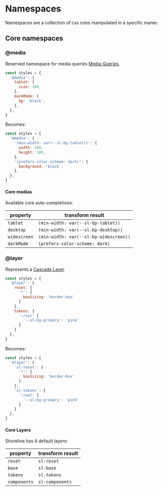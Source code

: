 # Namespaces

Namespaces are a collection of css rules manipulated in a specific maner.

## Core namespaces

### @media

Reserved namespace for media queries [Media Queries](https://developer.mozilla.org/en-US/docs/Web/CSS/@media).

```js
const styles = {
  '@media': {
    tablet: {
      size: 100,
    },
    darkMode: {
      bg: 'black',
    },
  },
}
```

Becomes:

```js
const styles = {
  '@media': {
    '(min-width: var(--sl-bp-tablet))': {
      width: 100,
      height: 100,
    },
    '(prefers-color-scheme: dark)': {
      background: 'black',
    },
  },
}
```

#### Core medias

Available core auto-completions:

| property     | transform result                       |
| ------------ | -------------------------------------- |
| `tablet`     | `(min-width: var(--sl-bp-tablet))`     |
| `desktop`    | `(min-width: var(--sl-bp-desktop))`    |
| `widescreen` | `(min-width: var(--sl-bp-widescreen))` |
| `darkMode`   | `(prefers-color-scheme: dark)`         |

### @layer

Represents a [Cascade Layer](https://developer.mozilla.org/en-US/docs/Web/CSS/@layer).

```js
const styles = {
  '@layer': {
    reset: {
      '*': {
        boxSizing: 'border-box'
      }
    },
    tokens: {
      ':root' {
        '--sl-bg-primary': 'pink'
      }
    }
  },
}
```

Becomes:

```js
const styles = {
  '@layer': {
    'sl-reset': {
      '*': {
        boxSizing: 'border-box'
      }
    },
    'sl-tokens': {
      ':root' {
        '--sl-bg-primary': 'pink'
      }
    }
  },
}
```

#### Core Layers

Shoreline has 4 default layers:

| property     | transform result |
| ------------ | ---------------- |
| `reset`      | `sl-reset`       |
| `base`       | `sl-base`        |
| `tokens`     | `sl-tokens`      |
| `components` | `sl-components`  |
